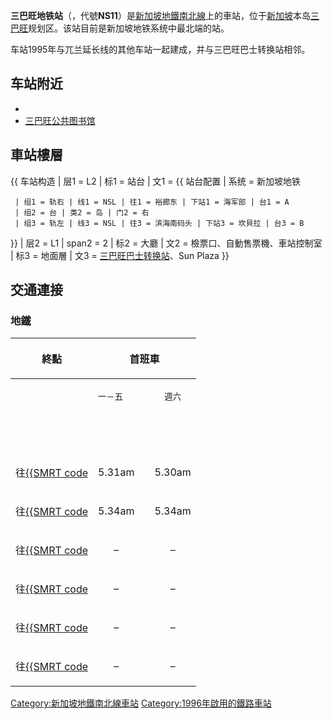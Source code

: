 {{noteTA
|G1=Railway}}
{{Infobox station
 | name={{SMRT code|NS|11}}<br />三巴旺<br />Sembawang<br />செம்பாவாங்<br />Sembawang
 | type=[[地鐵站|地鐵站]]
 | linecolour={{新加坡地铁南北线色彩}}
 | image=Ns11sembawang.jpg
 | image_size=300px
 | image_caption=三巴旺地鐵站站台層{{更新|1=圖片|time=2020-03-06T08:25:13+00:00}}
 | address={{SIN}}坎貝拉路11號
 | coordinates={{Coord|1|26|56.49|N|103|49|12.55|E|type:railwaystation_region:SG}}
 | line=[[新加坡地鐵南北線|南北線]]
 | other=巴士、德士
 | structure=架空
 | platform=島式
 | depth=
 | levels=2層
 | tracks=2條
 | parking=
 | bicycle=
 | baggage_check=
 | passengers=
 | pass_year=
 | pass_percent=
 | pass_system=
 | opened=1996年2月10日
 | closed=
 | rebuilt=
 | electrified=
 | ADA=有
 | code={{SMRT code|NS|11}}
 | owned=
 | operator=[[SMRT地鐵|SMRT地鐵]]（[[SMRT集團|SMRT集團]]）
 | zone=
 | former=
 | adjacent={{Adjacent stations|system=新加坡地铁|line=NSL|left=海军部|right=坎贝拉|note-left=NS10|note-mid={{新加坡地鐵車站編號|NS|11}}|note-right=NS12}}
 | mpassengers=
 | map_locator={{Superimpose| base = MRT map NS.svg
 | base_width = 300px
 | base_caption = 南北線
 | float = Red Dot.svg
 | float_width = 5px
 | float_caption = 三巴旺地鐵站
 | x = 127
 | y = 16
}}}}

'''三巴旺地铁站'''（{{lang-en|Sembawang MRT Station}}，代號'''NS11'''）是[[新加坡地鐵南北線|新加坡地鐵南北線]]上的車站，位于[[新加坡|新加坡]]本岛[[三巴旺|三巴旺]]规划区。该站目前是新加坡地铁系统中最北端的站。

车站1995年与兀兰延长线的其他车站一起建成，并与三巴旺巴士转换站相邻。

== 车站附近 ==
* {{tsl|en||Sun Plaza, Singapore|Sun Plaza 购物中心}}
*[[三巴旺公共图书馆|三巴旺公共图书馆]]

==車站樓層==
{{ 车站构造
| 层1 = L2 | 标1 = 站台
| 文1 = {{ 站台配置 | 系统 = 新加坡地铁
  | 组1 = 轨右 | 线1 = NSL | 往1 = 裕廊东 | 下站1 = 海军部 | 台1 = A
  | 组2 = 台 | 类2 = 岛 | 门2 = 右
  | 组3 = 轨左 | 线3 = NSL | 往3 = 滨海南码头 | 下站3 = 坎貝拉 | 台3 = B
}}
| 层2 = L1 | span2 = 2 | 标2 = 大廳
| 文2 = 檢票口、自動售票機、車站控制室
| 标3 = 地面層
| 文3 = [[三巴旺巴士转换站|三巴旺巴士转换站]]、Sun Plaza
}}

== 交通連接 ==
=== 地鐵 ===
{| style="text-align:centre; font-size:95%; border:1px solid black"
|-
! 終點 !! colspan="5" | 首班車 !! !! 末班車
|-
| || <small>一－五</small> || ||style="text-align:center" | <small>週六</small> || ||style="text-align:center" | <small>星期日及<br />公定假日</small> || || style="text-align:center" | <small>每日</small>
|-
! colspan="9" style="background-color:#{{SMRT color|North South}};color:white; height:25px" | 南北線
|-
| 往[[裕廊東地鐵站|{{SMRT code]] || style="text-align:center" | 5.31am || || style="text-align:center" | 5.30am || || style="text-align:center" | 5.54am || || style="text-align:center" | 12.29am
|-
| 往[[濱海南碼頭地鐵站|{{SMRT code]] || style="text-align:center" | 5.34am || || style="text-align:center" | 5.34am || || style="text-align:center" | 5.53am || || style="text-align:center" | 11.19pm
|-
| 往[[濱海灣地鐵站|{{SMRT code]] || style="text-align:center" | – || || style="text-align:center" | – || || style="text-align:center" | – || || style="text-align:center" | 11.21pm
|-
| 往[[大巴窯地鐵站|{{SMRT code]] || style="text-align:center" | – || || style="text-align:center" | – || || style="text-align:center" | – || || style="text-align:center" | 11.57pm
|-
| 往[[宏茂橋地鐵站|{{SMRT code]] || style="text-align:center" | – || || style="text-align:center" | – || || style="text-align:center" | – || || style="text-align:center" | 12.46am
|-
| 往[[克蘭芝地鐵站|{{SMRT code]] || style="text-align:center" | – || || style="text-align:center" | – || || style="text-align:center" | – || || style="text-align:center" | 12.46am
|}

{{新加坡地鐵南北線}}

[[Category:新加坡地鐵南北線車站|Category:新加坡地鐵南北線車站]]
[[Category:1996年啟用的鐵路車站|Category:1996年啟用的鐵路車站]]